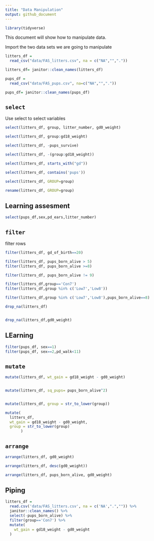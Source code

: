 ```yaml
---
title: "Data Manipulation"
output: github_document
---
```



```r
library(tidyverse)
```

This document will show how to manipulate data. 

Import the two data sets we are going to manipulate

```r
litters_df = 
  read_csv("data/FAS_litters.csv", na = c("NA","","."))

litters_df= janitor::clean_names(litters_df)

pups_df =
  read_csv("data/FAS_pups.csv", na=c("NA","","."))

pups_df= janitor::clean_names(pups_df)
```


## `select`
Use select to select variables
```r
select(litters_df, group, litter_number, gd0_weight)
```
```r
select(litters_df, group:gd18_weight)

```

```r

select(litters_df, -pups_survive)
```
```r
select(litters_df, -(group:gd18_weight))

```


```r
select(litters_df, starts_with("gd"))

select(litters_df, contains('pups'))
```

```r
select(litters_df, GROUP=group)

rename(litters_df, GROUP=group)
```

## Learning assesment 
```r
select(pups_df,sex,pd_ears,litter_number)
```

## `filter`
filter rows 

```r
filter(litters_df, gd_of_birth==20)
```

```r
filter(litters_df, pups_born_alive > 5)
filter(litters_df, pups_born_alive >=8)
```

```r
filter(litters_df, pups_born_alive != 9)
```

```r
filter(litters_df,group=='Con7')
filter(litters_df,group %in% c('Low7','Low8'))
```

```r
filter(litters_df,group %in% c('Low7','Low8'),pups_born_alive==8)
```

```r
drop_na(litters_df)


drop_na(litters_df,gd0_weight)
```
## LEarning 

```r
filter(pups_df, sex==1)
filter(pups_df, sex==2,pd_walk<11)
```

## `mutate`
```r
mutate(litters_df, wt_gain = gd18_weight - gd0_weight)


mutate(litters_df, sq_pups= pups_born_alive^2)


mutate(litters_df, group = str_to_lower(group))

mutate(
  litters_df,
  wt_gain = gd18_weight - gd0_weight,
  group = str_to_lower(group)
       )
```

## `arrange`

```r
arrange(litters_df, gd0_weight)

arrange(litters_df, desc(gd0_weight))

arrange(litters_df, pups_born_alive, gd0_weight)
```

## Piping

```r
litters_df =
  read.csv('data/FAS_litters.csv', na = c('NA',".","")) %>% 
  janitor::clean_names() %>% 
  select(-pups_born_alive) %>% 
  filter(group=='Con7') %>% 
  mutate(
    wt_gain = gd18_weight - gd0_weight
  )
```
